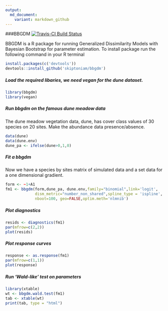 ```yaml
---
output:
  md_document:
    variant: markdown_github
---
```


###BBGDM
[![Travis-CI Build Status](https://travis-ci.org/skiptoniam/bbgdm.svg?branch=master)](https://travis-ci.org/skiptoniam/bbgdm)

BBGDM is a R package for running Generalized Dissimilarity Models with Bayesian Bootstrap for parameter estimation. To install package run the following command in your R terminal
```r
install.packages(c('devtools'))
devtools::install_github('skiptoniam/bbgdm')
```

##### Load the required libaries, we need vegan for the dune dataset.
```r
library(bbgdm)
library(vegan)
```

##### Run bbgdm on the famous dune meadow data
The dune meadow vegetation data, dune, has cover class values of 30 species on 20 sites.
Make the abundance data presence/absence.
```r
data(dune)
data(dune.env)
dune_pa <- ifelse(dune>0,1,0)
```

##### Fit a bbgdm
Now we have a species by sites matrix of simulated data and a set data for a one dimensional gradient.
```r
form <- ~1+A1
fm1 <- bbgdm(form,dune_pa, dune.env,family="binomial",link='logit',
             dism_metric="number_non_shared",spline_type = 'ispline',
             nboot=100, geo=FALSE,optim.meth='nlmnib')
```

##### Plot diagnostics
```r
resids <- diagnostics(fm1)
par(mfrow=c(2,2))
plot(resids)
```

##### Plot response curves
```r
response <- as.response(fm1)
par(mfrow=c(1,1))
plot(response)
```

##### Run 'Wald-like' test on parameters
```r
library(xtable)
wt <- bbgdm.wald.test(fm1)
tab <- xtable(wt)
print(tab, type = "html")
```
